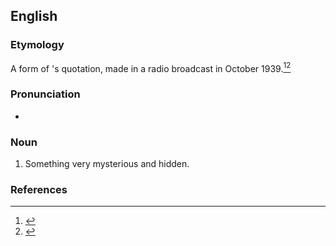 ==English==

===Etymology===
A form of {{w|Winston Churchill}}'s quotation, made in a radio broadcast in October 1939.<ref>
{{cite-web|title=The meaning and origin of the expression: A riddle wrapped up in an enigma|work=The Phrase Finder|url=https://www.phrases.org.uk/meanings/31000.html|publisher=phrases.org.uk |date=17 March 2009|accessdate=13 March 2017}}
</ref><ref>{{cite-av|title=The Russian Enigma|actor={{w|Winston Churchill}}|medium=BBC Broadcast|location=London|text=I cannot forecast to you the action of Russia. It is a riddle, wrapped in a mystery, inside an enigma; but perhaps there is a key. That key is Russian national interest.|date=1939-10-01|url=http://churchill-society-london.org.uk/RusnEnig.html|lang=en}}
</ref>

===Pronunciation===
* {{audio|en|En-au-riddle wrapped up in an enigma.ogg|Audio (AU)}}

===Noun===
{{head|en|noun}}

# {{lb|en|idiomatic}} Something very mysterious and hidden.

===References===
<references/>